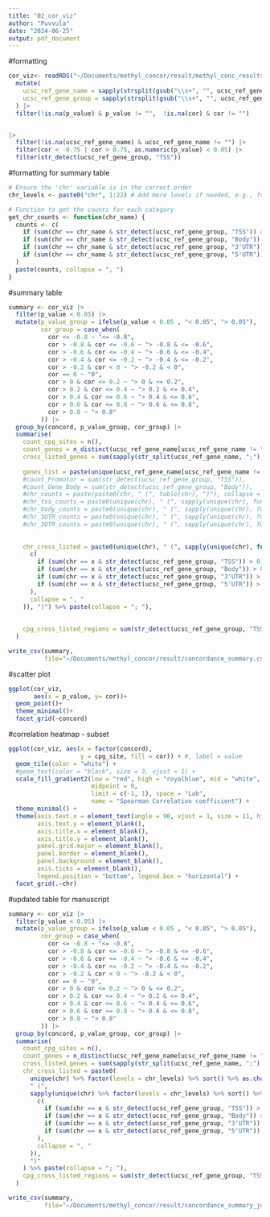 ```yaml
---
title: "02_cor_viz"
author: "Puvvula"
date: "2024-06-25"
output: pdf_document
---
```


#formatting
```r
cor_viz<- readRDS("~/Documents/methyl_concor/result/methyl_conc_results.rds") |>
  mutate(
    ucsc_ref_gene_name = sapply(strsplit(gsub("\\s+", "", ucsc_ref_gene_name), ";"), function(x) paste(unique(x), collapse = "; ")),
    ucsc_ref_gene_group = sapply(strsplit(gsub("\\s+", "", ucsc_ref_gene_group), ";"), function(x) paste(unique(x), collapse = "; "))
  ) |>
  filter(!is.na(p_value) & p_value != "",  !is.na(cor) & cor != "") 


|>
  filter(!is.na(ucsc_ref_gene_name) & ucsc_ref_gene_name != "") |>
  filter(cor < -0.75 | cor > 0.75, as.numeric(p_value) < 0.05) |>
  filter(str_detect(ucsc_ref_gene_group, "TSS"))
```

#formatting for summary table
```r
# Ensure the 'chr' variable is in the correct order
chr_levels <- paste0("chr", 1:22) # Add more levels if needed, e.g., for chrX, chrY

# Function to get the counts for each category
get_chr_counts <- function(chr_name) {
  counts <- c(
    if (sum(chr == chr_name & str_detect(ucsc_ref_gene_group, "TSS")) > 0) paste0("TSS: ", sum(chr == chr_name & str_detect(ucsc_ref_gene_group, "TSS"))),
    if (sum(chr == chr_name & str_detect(ucsc_ref_gene_group, "Body")) > 0) paste0("Body: ", sum(chr == chr_name & str_detect(ucsc_ref_gene_group, "Body"))),
    if (sum(chr == chr_name & str_detect(ucsc_ref_gene_group, "3'UTR")) > 0) paste0("3UTR: ", sum(chr == chr_name & str_detect(ucsc_ref_gene_group, "3'UTR"))),
    if (sum(chr == chr_name & str_detect(ucsc_ref_gene_group, "5'UTR")) > 0) paste0("5UTR: ", sum(chr == chr_name & str_detect(ucsc_ref_gene_group, "5'UTR")))
  )
  paste(counts, collapse = ", ")
}
```


#summary table
```r
summary <- cor_viz |>
  filter(p_value < 0.05) |>
  mutate(p_value_group = ifelse(p_value < 0.05 , "< 0.05", "> 0.05"),
         cor_group = case_when(
           cor <= -0.8 ~ "<= -0.8",
           cor > -0.8 & cor <= -0.6 ~ "> -0.8 & <= -0.6",
           cor > -0.6 & cor <= -0.4 ~ "> -0.6 & <= -0.4",
           cor > -0.4 & cor <= -0.2 ~ "> -0.4 & <= -0.2",
           cor > -0.2 & cor < 0 ~ "> -0.2 & < 0",
           cor == 0 ~ "0",
           cor > 0 & cor <= 0.2 ~ "> 0 & <= 0.2",
           cor > 0.2 & cor <= 0.4 ~ "> 0.2 & <= 0.4",
           cor > 0.4 & cor <= 0.6 ~ "> 0.4 & <= 0.6",
           cor > 0.6 & cor <= 0.8 ~ "> 0.6 & <= 0.8",
           cor > 0.8 ~ "> 0.8"
         )) |>
  group_by(concord, p_value_group, cor_group) |>
  summarise(
    count_cpg_sites = n(),
    count_genes = n_distinct(ucsc_ref_gene_name[ucsc_ref_gene_name != ""]),
    cross_listed_genes = sum(sapply(str_split(ucsc_ref_gene_name, ";"), function(x) length(unique(x)) > 1 && length(unique(x)) == length(x))),
    
    genes_list = paste(unique(ucsc_ref_gene_name[ucsc_ref_gene_name != ""]), collapse = ";"),
    #count_Promotor = sum(str_detect(ucsc_ref_gene_group, "TSS")),
    #count_Gene_Body = sum(str_detect(ucsc_ref_gene_group, "Body")),
    #chr_counts = paste(paste0(chr, " (", table(chr), ")"), collapse = "; "),
    #chr_tss_counts = paste0(unique(chr), " (", sapply(unique(chr), function(x) sum(chr == x & str_detect(ucsc_ref_gene_group, "TSS"))), ")") %>% paste(collapse = "; "),
    #chr_body_counts = paste0(unique(chr), " (", sapply(unique(chr), function(x) sum(chr == x & str_detect(ucsc_ref_gene_group, "Body"))), ")") %>% paste(collapse = "; "),
    #chr_5UTR_counts = paste0(unique(chr), " (", sapply(unique(chr), function(x) sum(chr == x & str_detect(ucsc_ref_gene_group, "5'UTR"))), ")") %>% paste(collapse = "; "),
    #chr_3UTR_counts = paste0(unique(chr), " (", sapply(unique(chr), function(x) sum(chr == x & str_detect(ucsc_ref_gene_group, "3'UTR"))), ")") %>% paste(collapse = "; "),
    
    
    chr_cross_listed = paste0(unique(chr), " (", sapply(unique(chr), function(x) paste(
      c(
        if (sum(chr == x & str_detect(ucsc_ref_gene_group, "TSS")) > 0) paste0("TSS: ", sum(chr == x & str_detect(ucsc_ref_gene_group, "TSS"))),
        if (sum(chr == x & str_detect(ucsc_ref_gene_group, "Body")) > 0) paste0("Body: ", sum(chr == x & str_detect(ucsc_ref_gene_group, "Body"))),
        if (sum(chr == x & str_detect(ucsc_ref_gene_group, "3'UTR")) > 0) paste0("3UTR: ", sum(chr == x & str_detect(ucsc_ref_gene_group, "3'UTR"))),
        if (sum(chr == x & str_detect(ucsc_ref_gene_group, "5'UTR")) > 0) paste0("5UTR: ", sum(chr == x & str_detect(ucsc_ref_gene_group, "5'UTR")))
      ),
      collapse = ", "
    )), ")") %>% paste(collapse = "; "),
    
    
    cpg_cross_listed_regions = sum(str_detect(ucsc_ref_gene_group, "TSS") + str_detect(ucsc_ref_gene_group, "Body") + str_detect(ucsc_ref_gene_group, "3'UTR") + str_detect(ucsc_ref_gene_group, "5'UTR") > 1)
  )

write_csv(summary,
          file="~/Documents/methyl_concor/result/concordance_summary.csv")
```


#scatter plot
```r
ggplot(cor_viz,
       aes(x = p_value, y= cor))+
  geom_point()+
  theme_minimal()+
  facet_grid(~concord)
```

#correlation heatmap - subset
```r
ggplot(cor_viz, aes(x = factor(concord), 
                    y = cpg_site, fill = cor)) + #, label = value
  geom_tile(color = "white") +
  #geom_text(color = "black", size = 3, vjust = 1) +
  scale_fill_gradient2(low = "red", high = "royalblue", mid = "white",
                       midpoint = 0,
                       limit = c(-1, 1), space = "Lab",
                       name = "Spearman Correlation coefficient") +
  theme_minimal() +
  theme(axis.text.x = element_text(angle = 90, vjust = 1, size = 11, hjust = 1),
        axis.text.y = element_blank(),
        axis.title.x = element_blank(),
        axis.title.y = element_blank(),
        panel.grid.major = element_blank(),
        panel.border = element_blank(),
        panel.background = element_blank(),
        axis.ticks = element_blank(),
        legend.position = "bottom", legend.box = "horizontal") +
  facet_grid(.~chr)
```


#updated table for manuscript
```r
summary <- cor_viz |>
  filter(p_value < 0.05) |>
  mutate(p_value_group = ifelse(p_value < 0.05 , "< 0.05", "> 0.05"),
         cor_group = case_when(
           cor <= -0.8 ~ "<= -0.8",
           cor > -0.8 & cor <= -0.6 ~ "> -0.8 & <= -0.6",
           cor > -0.6 & cor <= -0.4 ~ "> -0.6 & <= -0.4",
           cor > -0.4 & cor <= -0.2 ~ "> -0.4 & <= -0.2",
           cor > -0.2 & cor < 0 ~ "> -0.2 & < 0",
           cor == 0 ~ "0",
           cor > 0 & cor <= 0.2 ~ "> 0 & <= 0.2",
           cor > 0.2 & cor <= 0.4 ~ "> 0.2 & <= 0.4",
           cor > 0.4 & cor <= 0.6 ~ "> 0.4 & <= 0.6",
           cor > 0.6 & cor <= 0.8 ~ "> 0.6 & <= 0.8",
           cor > 0.8 ~ "> 0.8"
         )) |>
  group_by(concord, p_value_group, cor_group) |>
  summarise(
    count_cpg_sites = n(),
    count_genes = n_distinct(ucsc_ref_gene_name[ucsc_ref_gene_name != ""]),
    cross_listed_genes = sum(sapply(str_split(ucsc_ref_gene_name, ";"), function(x) length(unique(x)) > 1 && length(unique(x)) == length(x))),
    chr_cross_listed = paste0(
      unique(chr) %>% factor(levels = chr_levels) %>% sort() %>% as.character(),
      " (",
      sapply(unique(chr) %>% factor(levels = chr_levels) %>% sort() %>% as.character(), function(x) paste(
        c(
          if (sum(chr == x & str_detect(ucsc_ref_gene_group, "TSS")) > 0) paste0("TSS: ", sum(chr == x & str_detect(ucsc_ref_gene_group, "TSS"))),
          if (sum(chr == x & str_detect(ucsc_ref_gene_group, "Body")) > 0) paste0("Body: ", sum(chr == x & str_detect(ucsc_ref_gene_group, "Body"))),
          if (sum(chr == x & str_detect(ucsc_ref_gene_group, "3'UTR")) > 0) paste0("3UTR: ", sum(chr == x & str_detect(ucsc_ref_gene_group, "3'UTR"))),
          if (sum(chr == x & str_detect(ucsc_ref_gene_group, "5'UTR")) > 0) paste0("5UTR: ", sum(chr == x & str_detect(ucsc_ref_gene_group, "5'UTR")))
        ),
        collapse = ", "
      )),
      ")"
    ) %>% paste(collapse = "; "),
    cpg_cross_listed_regions = sum(str_detect(ucsc_ref_gene_group, "TSS") + str_detect(ucsc_ref_gene_group, "Body") + str_detect(ucsc_ref_gene_group, "3'UTR") + str_detect(ucsc_ref_gene_group, "5'UTR") > 1)
  )

write_csv(summary,
          file="~/Documents/methyl_concor/result/concordance_summary_jul19.csv")
```




